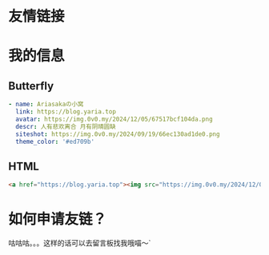 # 友情链接

<FriendLinks />

# 我的信息

## Butterfly

```YAML
- name: Ariasakaの小窝
  link: https://blog.yaria.top
  avatar: https://img.0v0.my/2024/12/05/67517bcf104da.png
  descr: 人有悲欢离合 月有阴晴圆缺
  siteshot: https://img.0v0.my/2024/09/19/66ec130ad1de0.png
  theme_color: '#ed709b'
```
## HTML


```HTML
<a href="https://blog.yaria.top"><img src="https://img.0v0.my/2024/12/05/67517bcf104da.png" alt="avatar">Ariasakaの小窝</a>
```

# 如何申请友链？

咕咕咕。。。这样的话可以去留言板找我哦喵～`